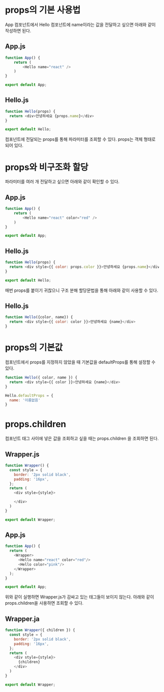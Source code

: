 # props의 기본 사용법
App 컴포넌트에서 Hello 컴포넌트에 name이라는 값을 전달하고 싶으면 아래와 같이 작성하면 된다.
## App.js
```javascript
function App() {
    return (
        <Hello name="react" />
    )
}

export default App;
```

## Hello.js
```javascript
function Hello(props) {
  return <div>안녕하세요 {props.name}</div>
}

export default Hello;
```
컴포넌트에 전달되는 props를 통해 파라미터를 조회할 수 있다. props는 객체 형태로 되어 있다.

# props와 비구조화 할당
파라미터를 여러 개 전달하고 싶으면 아래와 같이 확인할 수 있다.
## App.js
```javascript
function App() {
    return (
        <Hello name="react" color="red" />
    )
}

export default App;
```

## Hello.js
```javascript
function Hello(props) {
  return <div style={{ color: props.color }}>안녕하세요 {props.name}</div>
}

export default Hello;
```
매번 props를 붙이기 귀찮으니 구조 분해 할당문법을 통해 아래와 같이 사용할 수 있다.
## Hello.js
```javascript
function Hello({color, name}) {
  return <div style={{ color: color }}>안녕하세요 {name}</div>
}
```

# props의 기본값
컴포넌트에서 props를 지정하지 않았을 때 기본값을 defaultProps를 통해 설정할 수 있다.
```javascript
function Hello({ color, name }) {
  return <div style={{ color }}>안녕하세요 {name}</div>
}

Hello.defaultProps = {
  name: '이름없음'
}
```

# props.children
컴포넌트 태그 사이에 넣은 값을 조회하고 싶을 때는 props.children 을 조회하면 된다.

## Wrapper.js
```javascript
function Wrapper() {
  const style = {
    border: '2px solid black',
    padding: '16px',
  };
  return (
    <div style={style}>

    </div>
  )
}

export default Wrapper;
```

## App.js
``` javascript
function App() {
  return (
    <Wrapper>
      <Hello name="react" color="red"/>
      <Hello color="pink"/>
    </Wrapper>
  );
}

export default App;
```
위와 같이 실행하면 Wrapper.js가 감싸고 있는 태그들이 보이지 않는다. 아래와 같이 props.children을 사용하면 조회할 수 있다.


## Wrapper.ja
```javascript
function Wrapper({ children }) {
  const style = {
    border: '2px solid black',
    padding: '16px',
  };
  return (
    <div style={style}>
      {children}
    </div>
  )
}

export default Wrapper;
```
